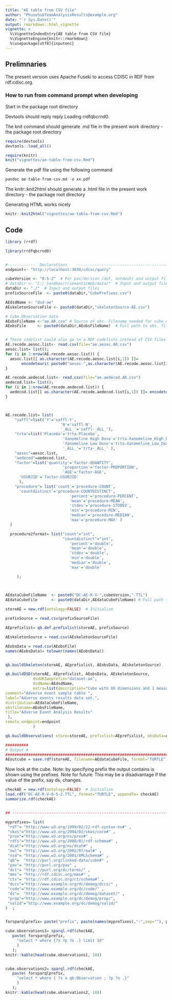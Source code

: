 ```yaml
---
title: "AE table from CSV file"
author: "PhuseSubTeamAnalysisResults@example.org"
date: "`r Sys.Date()`"
output: rmarkdown::html_vignette
vignette: >
  %\VignetteIndexEntry{AE table from CSV file}
  %\VignetteEngine{knitr::rmarkdown}
  %\usepackage[utf8]{inputenc}
---
```



## Prelimnaries
The present version uses Apache Fuseki to access CDISC in RDF from rdf.cdisc.org.

### How to run from command prompt when developing

Start in the package root directory

Devtools should reply reply Loading rrdfqbcrnd0.

The knit command should generate .md file in the present work directory - the package root directory


```r
require(devtools)
devtools::load_all()

require(knitr)
knit("vignettes/ae-table-from-csv.Rmd")
```

Generate the pdf file using the following command
```r
pandoc ae-table-from-csv.md -o xx.pdf
```

The knitr::knit2html should generate a .html file in the present work directory - the package root directory

Generating HTML works nicely
```r
knitr::knit2html("vignettes/ae-table-from-csv.Rmd")
```

## Code


```r

library (rrdf)

library(rrdfqbcrnd0)


#------------  Declarations    ------------------------------------------------
endpoint<- "http://localhost:3030/cdisc/query"

cubeVersion <- "0-5-2"  # For pav:Version (dot, notdash) and output file name
# dataDir <- "C:/_Sandbox/r/semanticWeb/data/"  # Input and output files
dataDir <- "./"  # Input and output files
prefixSourceFile  <- paste0(dataDir,"CubePrefixes.csv")    

AEdsdName <- "dsd-ae"
AEskeletonSourceFile <- paste0(dataDir,"skeletonSource-AE.csv") 

# Cube Observation data       
AEobsFileName <-"ae.AR.csv" # Source of obs. Filename needed for cube metadata
AEobsFile     <- paste0(dataDir,AEobsFileName)  # Full path to obs. file


# These codelist could also go in a RDF codelists instead of CSV files
AE.recode.aesoc.list<- read.csv(file="ae.aesoc.AR.csv")
aesoc.list= list();
for (i in 1:nrow(AE.recode.aesoc.list)) {
  aesoc.list[[ as.character(AE.recode.aesoc.list[i,1]) ]]=
       encodetouri( paste0("aesoc-",as.character(AE.recode.aesoc.list[i,2])) )
}

AE.recode.aedecod.list<- read.csv(file="ae.aedecod.AR.csv")
aedecod.list= list();
for (i in 1:nrow(AE.recode.aedecod.list)) {
  aedecod.list[[ as.character(AE.recode.aedecod.list[i,1]) ]]= encodetouri( paste0("aedecod-",as.character(AE.recode.aedecod.list[i,2])) )
}



AE.recode.list= list(
    "saffl"=list('Y'='saffl-Y',
                        'N'='saffl-N',
                        '_ALL_'='saffl-_ALL_'),
    "trta"=list('Placebo'='trta-Placebo',
                         'Xanomeline High Dose'='trta-Xanomeline_High_Dose',
                         'Xanomeline Low Dose'='trta-Xanomeline_Low_Dose',
                         '_ALL_'='trta-_ALL_' ),
    "aesoc"=aesoc.list,
    "aedecod"=aedecod.list,
    "factor"=list('quantity'='factor-QUANTITY',
                         'proportion'='factor-PROPORTION', 
                         'AGE'='factor-AGE',
      'USUBJID'='factor-USUBJID'
      ),
    "procedure"= list('count'='procedure-COUNT',
      'countdistinct'='procedure-COUNTDISTINCT',
                            'percent'='procedure-PERCENT', 
                            'mean'='procedure-MEAN', 
                            'stdev'='procedure-STDDEV', 
                            'min'='procedure-MIN', 
                            'median'='procedure-MEDIAN', 
                            'max'='procedure-MAX' )
  )

  procedure2format= list("count"="int",
                         "countdistinct"="int",
                            'percent'='double', 
                            'mean'='double', 
                            'stdev'='double', 
                            'min'='double', 
                            'median'='double', 
                            'max'='double'                         

     );



AEdataCubeFileName  <- paste0("DC-AE-R-V-",cubeVersion,".TTL")   
AEdataCubeFile      <- paste0(dataDir,AEdataCubeFileName) # Full path to cube
  
storeAE = new.rdf(ontology=FALSE)  # Initialize

prefixSource = read.csv(prefixSourceFile) 

AEprefixlist= qb.def.prefixlist(storeAE, prefixSource)

AEskeletonSource = read.csv(AEskeletonSourceFile) 

AEobsData = read.csv(AEobsFile) 
names(AEobsData)= tolower(names(AEobsData))


qb.buildSkeleton(storeAE, AEprefixlist, AEobsData, AEskeletonSource)

qb.buildDSD(storeAE, AEprefixlist, AEobsData, AEskeletonSource,
            dsdURIwoprefix="dataset-ae",
            dsdName=AEdsdName,
            extra=list(description="Cube with XX dimensions and 1 measure (measure)",
comment="Adverse event sample table ",
label="Adverse events results data set.",
distribution=AEdataCubeFileName,
obsfilename=AEobsFileName,
title="Adverse Event Analysis Results"
 ),
remote.endpoint=endpoint
            )

qb.buildObservations( store=storeAE, prefixlist=AEprefixlist, obsData=AEobsData, skeletonSource=AEskeletonSource, dsdURIwoprefix="dataset-ae", recode.list=AE.recode.list, procedure2format=procedure2format )

##########
# Output #
###############################################################################
AEoutcube = save.rdf(storeAE, filename=AEdataCubeFile, format="TURTLE")

```


Now look at the cube. Note: by specifying prefix the output contains is shown using the prefixes.
Note for future: This may be a disadvantage if the value of the prefix, say ds, changes.

```r

checkAE = new.rdf(ontology=FALSE)  # Initialize
load.rdf("DC-AE-R-V-0-5-2.TTL", format="TURTLE", appendTo= checkAE)
summarize.rdf(checkAE)


## ------------------------------------------------------------------------

myprefixes= list(
 "rdf"= "http://www.w3.org/1999/02/22-rdf-syntax-ns#" ,
 "skos"="http://www.w3.org/2004/02/skos/core#" ,
 "prov"="http://www.w3.org/ns/prov#" ,
 "rdfs"="http://www.w3.org/2000/01/rdf-schema#" ,
 "dcat"="http://www.w3.org/ns/dcat#" ,
 "owl"= "http://www.w3.org/2002/07/owl#" ,
 "xsd"= "http://www.w3.org/2001/XMLSchema#" ,
 "qb"=  "http://purl.org/linked-data/cube#" ,
 "pav"= "http://purl.org/pav" ,
 "dct"= "http://purl.org/dc/terms/" ,
 "mms"= "http://rdf.cdisc.org/mms#" ,
 "cts"= "http://rdf.cdisc.org/ct/schema#" ,
 "dccs"="http://www.example.org/dc/demog/dccs/" ,
 "code"="http://www.example.org/dc/code/" ,
 "ds"=  "http://www.example.org/dc/demog/dataset/" ,
 "prop"="http://www.example.org/dc/demog/prop/",
 "valid"="http://www.example.org/dc/demog/valid/"
)  ;


forsparqlprefix= paste("prefix", paste(names(myprefixes),":",sep=""), paste("<",myprefixes,">",sep=""),sep=" ",collapse=" ")

cube.observations1= sparql.rdf(checkAE,
   paste( forsparqlprefix,
     "select * where {?s ?p ?o .} limit 10"
     )
   );
knitr::kable(head(cube.observations1, 10))


cube.observations2= sparql.rdf(checkAE,
   paste( forsparqlprefix,
     "select * where { ?s a qb:Observation ; ?p ?o .}"
     )
   );
knitr::kable(head(cube.observations2, 10))
```
